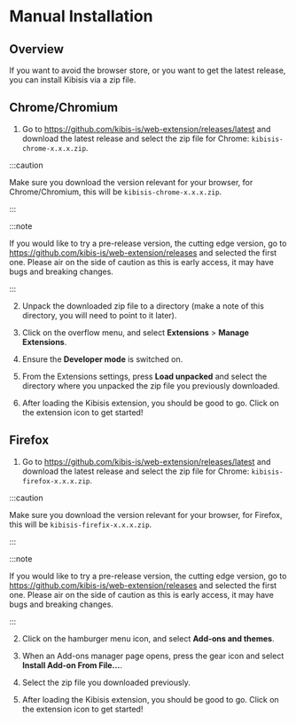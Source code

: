 # Manual Installation


<!-- components -->

<!-- images -->

<TOCInline
  maxHeadingLevel={4}
  toc={toc}
/>

## Overview

If you want to avoid the browser store, or you want to get the latest release, you can install Kibisis via a zip file.

## Chrome/Chromium

1. Go to https://github.com/kibis-is/web-extension/releases/latest and download the latest release and select the zip file for Chrome: `kibisis-chrome-x.x.x.zip`.

<CenteredImage
  label="Download latest packed version"
  maxWidth="500px"
  src={manualInstallation001}
/>

:::caution

Make sure you download the version relevant for your browser, for Chrome/Chromium, this will be `kibisis-chrome-x.x.x.zip`.

:::

:::note

If you would like to try a pre-release version, the cutting edge version, go to https://github.com/kibis-is/web-extension/releases and selected the first one. Please air on the side of caution as this is early access, it may have bugs and breaking changes.

:::

2. Unpack the downloaded zip file to a directory (make a note of this directory, you will need to point to it later).

3. Click on the overflow menu, and select **Extensions** > **Manage Extensions**.

<CenteredImage
  label="Select Manage Extensions settings"
  maxWidth="500px"
  src={chromeManualInstallation001}
/>

4. Ensure the **Developer mode** is switched on.

<CenteredImage
  label="Ensure Developer mode is switched on"
  maxWidth="800px"
  src={chromeManualInstallation002}
/>

5. From the Extensions settings, press **Load unpacked** and select the directory where you unpacked the zip file you previously downloaded.

<CenteredImage
  label="Image load unpacked button"
  maxWidth="400px"
  src={chromeManualInstallation003}
/>

6. After loading the Kibisis extension, you should be good to go. Click on the extension icon to get started!

## Firefox

1. Go to https://github.com/kibis-is/web-extension/releases/latest and download the latest release and select the zip file for Chrome: `kibisis-firefox-x.x.x.zip`.

<CenteredImage
  label="Download latest packed version"
  maxWidth="500px"
  src={manualInstallation001}
/>

:::caution

Make sure you download the version relevant for your browser, for Firefox, this will be `kibisis-firefix-x.x.x.zip`.

:::

:::note

If you would like to try a pre-release version, the cutting edge version, go to https://github.com/kibis-is/web-extension/releases and selected the first one. Please air on the side of caution as this is early access, it may have bugs and breaking changes.

:::

2. Click on the hamburger menu icon, and select **Add-ons and themes**.

<CenteredImage
  label="Select Add-ons and themes"
  maxWidth="500px"
  src={firefoxManualInstallation001}
/>

3. When an Add-ons manager page opens, press the gear icon and select **Install Add-on From File...**.

<CenteredImage
  label="Install Add-on from file option"
  maxWidth="800px"
  src={firefoxManualInstallation002}
/>

4. Select the zip file you downloaded previously.

5. After loading the Kibisis extension, you should be good to go. Click on the extension icon to get started!
